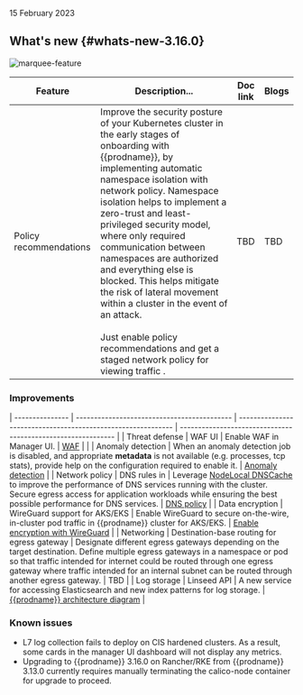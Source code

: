 15 February 2023

## What's new {#whats-new-3.16.0}

![marquee-feature](/img/calico-enterprise/marquee.png)

| Feature | Description...                                               | Doc link                                                     | Blogs |
| ------------------------------------------------------------ | ------------------------------------------------------------ | ------------------------------------------------------------ | ----- |
| Policy recommendations                                       | Improve the security posture of your Kubernetes cluster in the early stages of onboarding with {{prodname}}, by implementing automatic namespace isolation with network policy. Namespace isolation helps to implement a zero-trust and least-privileged security model, where only required communication between namespaces are authorized and everything else is blocked. This helps mitigate the risk of lateral movement within a cluster in the event of an attack.<br /><br />Just enable policy recommendations and get a staged network policy for viewing traffic . | TBD | TBD   |


### Improvements

| --------------- | ------------------------------------------- | ------------------------------------------------------------ | ------------------------------------------------------------ |
| Threat defense  | WAF UI                                      | Enable WAF in Manager UI.                                    | [WAF](https://docs.tigera.io/calico-enterprise/3.16/threat/web-application-firewall) |
|                 | Anomaly detection                           | When an anomaly detection job is disabled, and appropriate **metadata** is not available (e.g. processes, tcp stats), provide help on the configuration required to enable it. | [Anomaly detection](https://docs.tigera.io/calico-enterprise/3.16/threat/anomaly-detection/security-anomalies) |
| Network policy  | DNS rules in                                | Leverage [NodeLocal DNSCache](https://kubernetes.io/docs/tasks/administer-cluster/nodelocaldns/) to improve the performance of DNS services running with the cluster. Secure egress access for application workloads while ensuring the best possible performance for DNS services. | [DNS policy](https://docs.tigera.io/calico-enterprise/3.16/network-policy/domain-based-policy) |
| Data encryption | WireGuard support for AKS/EKS               | Enable WireGuard to secure on-the-wire, in-cluster pod traffic in {{prodname}} cluster for AKS/EKS. | [Enable encryption with WireGuard](https://docs.tigera.io/calico-enterprise/3.16/compliance/encrypt-cluster-pod-traffic) |
| Networking      | Destination-base routing for egress gateway | Designate different egress gateways depending on the target destination.  Define multiple egress gateways in a namespace or pod so that traffic intended for internet could be routed through one egress gateway where traffic intended for an internal subnet can be routed through another egress gateway. | TBD                                                          |
| Log storage     | Linseed API                                 | A new service for accessing Elasticsearch and new index patterns for log storage. | [{{prodname}} architecture diagram](https://docs.tigera.io/calico-enterprise/3.16/reference/architecture/overview) |


### Known issues

* L7 log collection fails to deploy on CIS hardened clusters. As a result, some cards in the manager UI dashboard will not display any metrics.
* Upgrading to {{prodname}} 3.16.0 on Rancher/RKE from {{prodname}} 3.13.0 currently requires manually terminating the calico-node container for upgrade to proceed.